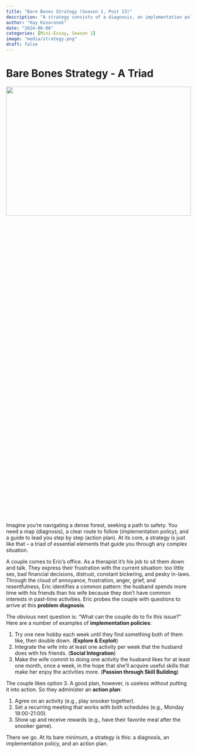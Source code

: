```yaml
---
title: "Bare Bones Strategy (Season 1, Post 13)"
description: "A strategy consists of a diagnosis, an implementation policy, and a set of coherent actions. This triad of elements forms the core of a strategy."
author: "Kay Kozaronek"
date: "2024-06-06"
categories: [Mini-Essay, Season 1]
image: "media/strategy.png"
draft: false 
---
```


# Bare Bones Strategy - A Triad

<p>
    <center>
        <img src="media/strategy.png"
        width="100%" height="30%">
    </center>
</p>

Imagine you're navigating a dense forest, seeking a path to safety. You need a map (diagnosis), a clear route to follow (implementation policy), and a guide to lead you step by step (action plan). At its core, a strategy is just like that – a triad of essential elements that guide you through any complex situation.

A couple comes to Eric's office. As a therapist it's his job to sit them down and talk. They express their frustration with the current situation: too little sex, bad financial decisions, distrust, constant bickering, and pesky in-laws. Through the cloud of annoyance, frustration, anger, grief, and resentfulness, Eric identifies a common pattern: the husband spends more time with his friends than his wife because they don't have common interests in past-time activities. Eric probes the couple with questions to arrive at this **problem diagnosis**.

The obvious next question is: "What can the couple do to fix this issue?" Here are a number of examples of **implementation policies**:

1. Try one new hobby each week until they find something both of them like, then double down. (**Explore & Exploit**)
2. Integrate the wife into at least one activity per week that the husband does with his friends. (**Social Integration**)
3. Make the wife commit to doing one activity the husband likes for at least one month, once a week, in the hope that she'll acquire useful skills that make her enjoy the activities more. (**Passion through Skill Building**)

The couple likes option 3. A good plan, however, is useless without putting it into action. So they administer an **action plan**:

1. Agree on an activity (e.g., play snooker together).
2. Set a recurring meeting that works with both schedules (e.g., Monday 19:00-21:00).
3. Show up and receive rewards (e.g., have their favorite meal after the snooker game).

There we go. At its bare minimum, a strategy is this: a diagnosis, an implementation policy, and an action plan.

